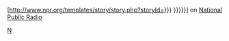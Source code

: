 [http://www.npr.org/templates/story/story.php?storyId={{{1|{{{id}}}}}} {{{2|{{{name|{{PAGENAME}}}}}}}}] on [[National Public Radio]]<noinclude>
[[Category:外部资源模板|N]]
</noinclude>